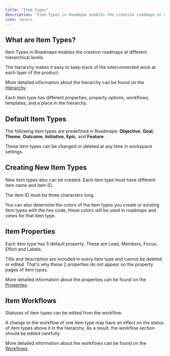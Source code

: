 ```yaml
---
title: "Item Types"
description: "Item Types in Roadmape enables the creation roadmaps at different hierarchical levels."
icon: square
---
```


## What are Item Types?

Item Types in Roadmape enables the creation roadmaps at different hierarchical levels.

The hierarchy makes it easy to keep track of the interconnected work at each layer of the product.

<Info>More detailed information about the hierarchy can be found on the [Hierarchy](/understanding-items/hierarhy).</Info>

Each item type has different properties, property options, workflows, templates, and a place in the hierarchy.

## Default Item Types

The following item types are predefined in Roadmape: **Objective**, **Goal**, **Theme**, **Outcome**, **Initiative**, **Epic**, and **Feature**.

<Note>These item types can be changed or deleted at any time in workspace settings.</Note>

## Creating New Item Types

New item types also can be created. Each item type must have different item name and item ID. 

<Note>The item ID must be three characters long.</Note>

You can also determine the colors of the item types you create or existing item types with the hex code, these colors will be used in roadmaps and views for that item type.

## Item Properties

Each item type has 5 default property. These are Lead, Members, Focus, Effort and Labels.

Title and description are included in every item type and cannot be deleted or edited. That's why these 2 properties do not appear on the property pages of item types.

<Info>More detailed information about the properties can be found on the [Properties](/understanding-items/properties).</Info>

## Item Workflows

Statuses of item types can be edited from the workflow.

A change to the workflow of one item type may have an effect on the status of item types above it in the hierarchy. As a result, the workflow section should be edited carefully.

<Info>More detailed information about the workflows can be found on the [Workflows](/understanding-items/workflows).</Info>





